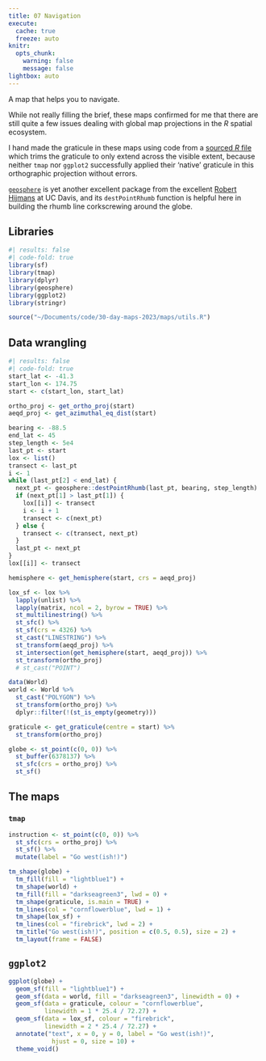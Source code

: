 ```yaml
---
title: 07 Navigation
execute: 
  cache: true
  freeze: auto
knitr:
  opts_chunk: 
    warning: false
    message: false
lightbox: auto
---
```


A map that helps you to navigate.

While not really filling the brief, these maps confirmed for me that there are still quite a few issues dealing with global map projections in the _R_ spatial ecosystem. 

I hand made the graticule in these maps using code from a [sourced *R* file](utils.R) which trims the graticule to only extend across the visible extent, because neither `tmap` nor `ggplot2` successfully applied their 'native' graticule in this orthographic projection without errors.

[`geosphere`](https://github.com/rspatial/geosphere) is yet another excellent package from the excellent [Robert Hijmans](https://desp.ucdavis.edu/people/robert-hijmans) at UC Davis, and its `destPointRhumb` function is helpful here in building the rhumb line corkscrewing around the globe.

## Libraries
```r
#| results: false
#| code-fold: true
library(sf)
library(tmap)
library(dplyr)
library(geosphere)
library(ggplot2)
library(stringr)

source("~/Documents/code/30-day-maps-2023/maps/utils.R")
```

## Data wrangling
```r
#| results: false
#| code-fold: true
start_lat <- -41.3
start_lon <- 174.75
start <- c(start_lon, start_lat)

ortho_proj <- get_ortho_proj(start)
aeqd_proj <- get_azimuthal_eq_dist(start)

bearing <- -88.5
end_lat <- 45
step_length <- 5e4
last_pt <- start
lox <- list()
transect <- last_pt
i <- 1
while (last_pt[2] < end_lat) {
  next_pt <- geosphere::destPointRhumb(last_pt, bearing, step_length)
  if (next_pt[1] > last_pt[1]) {
    lox[[i]] <- transect
    i <- i + 1
    transect <- c(next_pt)
  } else {
    transect <- c(transect, next_pt)
  }
  last_pt <- next_pt
}
lox[[i]] <- transect

hemisphere <- get_hemisphere(start, crs = aeqd_proj)

lox_sf <- lox %>%
  lapply(unlist) %>%
  lapply(matrix, ncol = 2, byrow = TRUE) %>%
  st_multilinestring() %>%
  st_sfc() %>%
  st_sf(crs = 4326) %>%
  st_cast("LINESTRING") %>%
  st_transform(aeqd_proj) %>%
  st_intersection(get_hemisphere(start, aeqd_proj)) %>%
  st_transform(ortho_proj)
  # st_cast("POINT")

data(World)
world <- World %>%
  st_cast("POLYGON") %>%
  st_transform(ortho_proj) %>%
  dplyr::filter(!(st_is_empty(geometry)))

graticule <- get_graticule(centre = start) %>%
  st_transform(ortho_proj)

globe <- st_point(c(0, 0)) %>%
  st_buffer(6378137) %>%
  st_sfc(crs = ortho_proj) %>%
  st_sf()
```

## The maps
### `tmap`
```r
instruction <- st_point(c(0, 0)) %>%
  st_sfc(crs = ortho_proj) %>%
  st_sf() %>%
  mutate(label = "Go west(ish!)")

tm_shape(globe) +
  tm_fill(fill = "lightblue1") +
  tm_shape(world) +
  tm_fill(fill = "darkseagreen3", lwd = 0) +
  tm_shape(graticule, is.main = TRUE) +
  tm_lines(col = "cornflowerblue", lwd = 1) +
  tm_shape(lox_sf) +
  tm_lines(col = "firebrick", lwd = 2) +
  tm_title("Go west(ish!)", position = c(0.5, 0.5), size = 2) +
  tm_layout(frame = FALSE)
```

## `ggplot2`
```r
ggplot(globe) +
  geom_sf(fill = "lightblue1") +
  geom_sf(data = world, fill = "darkseagreen3", linewidth = 0) +
  geom_sf(data = graticule, colour = "cornflowerblue", 
          linewidth = 1 * 25.4 / 72.27) +
  geom_sf(data = lox_sf, colour = "firebrick", 
          linewidth = 2 * 25.4 / 72.27) +
  annotate("text", x = 0, y = 0, label = "Go west(ish!)", 
            hjust = 0, size = 10) +
  theme_void()
```
